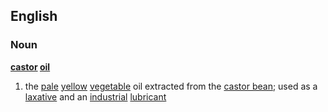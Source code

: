 ==English==
===Noun===
{{wikipedia}}
'''[[castor]] [[oil]]'''
# the [[pale]] [[yellow]] [[vegetable]] oil extracted from the [[castor bean]]; used as a [[laxative]] and an [[industrial]] [[lubricant]]